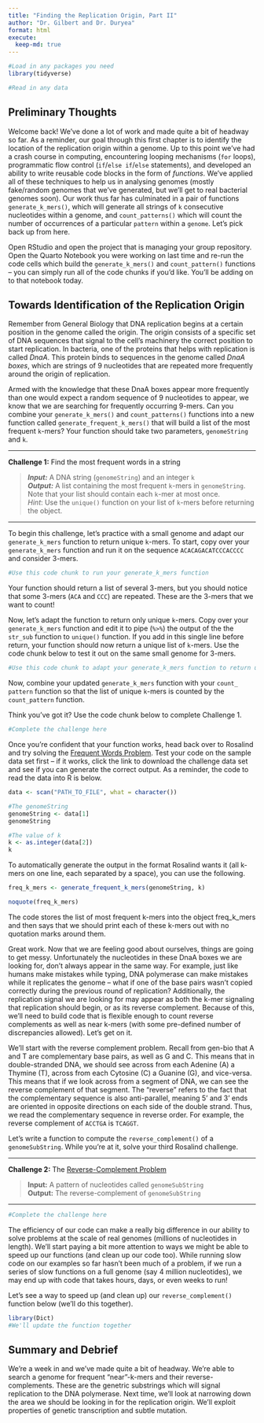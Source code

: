 ```yaml
---
title: "Finding the Replication Origin, Part II"
author: "Dr. Gilbert and Dr. Duryea"
format: html
execute:
  keep-md: true
---
```


```r
#Load in any packages you need
library(tidyverse)

#Read in any data

```

## Preliminary Thoughts

Welcome back! We've done a lot of work and made quite a bit of headway so far. As a reminder, our goal through this first chapter is to identify the location of the replication origin within a genome. Up to this point we've had a crash course in computing, encountering looping mechanisms (`for` loops), programmatic flow control (`if`/`else if`/`else` statements), and developed an ability to write reusable code blocks in the form of *functions*. We've applied all of these techniques to help us in analysing genomes (mostly fake/random genomes that we've generated, but we'll get to real bacterial genomes soon). Our work thus far has culminated in a pair of functions `generate_k_mers()`, which will generate all strings of `k` consecutive nucleotides within a genome, and `count_patterns()` which will count the number of occurrences of a particular `pattern` within a `genome`. Let's pick back up from here.

Open RStudio and open the project that is managing your group repository. Open the Quarto Notebook you were working on last time and re-run the code cells which build the `generate_k_mers()` and `count_pattern()` functions -- you can simply run all of the code chunks if you'd like. You'll be adding on to that notebook today.

## Towards Identification of the Replication Origin

Remember from General Biology that DNA replication begins at a certain position in the genome called the origin. The origin consists of a specific set of DNA sequences that signal to the cell's machinery the correct position to start replication. In bacteria, one of the proteins that helps with replication is called *DnaA*. This protein binds to sequences in the genome called *DnaA boxes*, which are strings of 9 nucleotides that are repeated more frequently around the origin of replication.

Armed with the knowledge that these DnaA boxes appear more frequently than one would expect a random sequence of 9 nucleotides to appear, we know that we are searching for frequently occurring 9-mers. Can you combine your `generate_k_mers()` and `count_patterns()` functions into a new function called `generate_frequent_k_mers()` that will build a list of the most frequent `k`-mers? Your function should take two parameters, `genomeString` and `k`.

------------------------------------------------------------------------

**Challenge 1:** Find the most frequent words in a string

> ***Input:*** A DNA string (`genomeString`) and an integer `k`\
> ***Output:*** A list containing the most frequent `k`-mers in `genomeString`. Note that your list should contain each `k`-mer at most once.\
> *Hint*: Use the `unique()` function on your list of `k`-mers before returning the object.

------------------------------------------------------------------------

To begin this challenge, let's practice with a small genome and adapt our `generate_k_mers` function to return unique `k`-mers. To start, copy over your `generate_k_mers` function and run it on the sequence `ACACAGACATCCCACCCC` and consider 3-mers.

```r
#Use this code chunk to run your generate_k_mers function
```

Your function should return a list of several 3-mers, but you should notice that some 3-mers (`ACA` and `CCC`) are repeated. These are the 3-mers that we want to count!

Now, let's adapt the function to return only unique `k`-mers. Copy over your `generate_k_mers` function and edit it to pipe (`%>%`) the output of the the `str_sub` function to `unique()` function. If you add in this single line before return, your function should now return a unique list of `k`-mers. Use the code chunk below to test it out on the same small genome for 3-mers.

```r
#Use this code chunk to adapt your generate_k_mers function to return unique k-mers and run it on ACACAGACATCCCACCCC for 3-mers.
```

Now, combine your updated `generate_k_mers` function with your `count_ pattern` function so that the list of unique `k`-mers is counted by the `count_pattern` function.

Think you've got it? Use the code chunk below to complete Challenge 1.

```r
#Complete the challenge here
```

Once you're confident that your function works, head back over to Rosalind and try solving the [Frequent Words Problem](http://rosalind.info/problems/ba1b/){target="_blank"}. Test your code on the sample data set first -- if it works, click the link to download the challenge data set and see if you can generate the correct output. As a reminder, the code to read the data into R is below.

```r
data <- scan("PATH_TO_FILE", what = character())

#The genomeString
genomeString <- data[1]
genomeString

#The value of k
k <- as.integer(data[2])
k
```

To automatically generate the output in the format Rosalind wants it (all k-mers on one line, each separated by a space), you can use the following.

```r
freq_k_mers <- generate_frequent_k_mers(genomeString, k)

noquote(freq_k_mers)
```

The code stores the list of most frequent k-mers into the object freq_k\_mers and then says that we should print each of these k-mers out with no quotation marks around them.

Great work. Now that we are feeling good about ourselves, things are going to get messy. Unfortunately the nucleotides in these DnaA boxes we are looking for, don't always appear in the same way. For example, just like humans make mistakes while typing, DNA polymerase can make mistakes while it replicates the genome -- what if one of the base pairs wasn't copied correctly during the previous round of replication? Additionally, the replication signal we are looking for may appear as both the k-mer signaling that replication should begin, or as its reverse complement. Because of this, we'll need to build code that is flexible enough to count reverse complements as well as near k-mers (with some pre-defined number of discrepancies allowed). Let's get on it.

We'll start with the reverse complement problem. Recall from gen-bio that A and T are complementary base pairs, as well as G and C. This means that in double-stranded DNA, we should see across from each Adenine (A) a Thymine (T), across from each Cytosine (C) a Guanine (G), and vice-versa. This means that if we look across from a segment of DNA, we can see the reverse complement of that segment. The "reverse" refers to the fact that the complementary sequence is also anti-parallel, meaning 5' and 3' ends are oriented in opposite directions on each side of the double strand. Thus, we read the complementary sequence in reverse order. For example, the reverse complement of `ACCTGA` is `TCAGGT`.

Let's write a function to compute the `reverse_complement()` of a `genomeSubString`. While you're at it, solve your third Rosalind challenge.

------------------------------------------------------------------------

**Challenge 2:** The [Reverse-Complement Problem](http://rosalind.info/problems/ba1c/){target="_blank"}

> **Input:** A pattern of nucleotides called `genomeSubString`\
> **Output:** The reverse-complement of `genomeSubString`

------------------------------------------------------------------------

```r
#Complete the challenge here
```

The efficiency of our code can make a really big difference in our ability to solve problems at the scale of real genomes (millions of nucleotides in length). We'll start paying a bit more attention to ways we might be able to speed up our functions (and clean up our code too). While running slow code on our examples so far hasn't been much of a problem, if we run a series of slow functions on a full genome (say 4 million nucleotides), we may end up with code that takes hours, days, or even weeks to run!

Let's see a way to speed up (and clean up) our `reverse_complement()` function below (we'll do this together).

```r
library(Dict)
#We'll update the function together
```

<!-- *Note that we had left last year:* The fourth Rosalind problem ([Find all occurrences of a pattern in a string](https://rosalind.info/problems/ba1d/){target="_blank"}) may be a really good homework problem. It doesn't really follow the reverse complement problem -- what do you think about assigning it for them to complete outside of class? I wonder if we could made an assignment out of pages 12-13 in the book -- having them write about why pattern matching is important and how just because we have a frequently occurring k-mer/9-mer this doesn't necessarily mean we have found a DnaA box, and then having them try to solve the coding challenge. -->

## Summary and Debrief

We're a week in and we've made quite a bit of headway. We're able to search a genome for frequent "near"-k-mers and their reverse-complements. These are the genetric substrings which will signal replication to the DNA polymerase. Next time, we'll look at narrowing down the area we should be looking in for the replication origin. We'll exploit properties of genetic transcription and subtle mutation.
